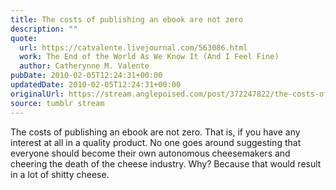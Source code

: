 ```yaml
---
title: The costs of publishing an ebook are not zero
description: ""
quote:
  url: https://catvalente.livejournal.com/563086.html
  work: The End of the World As We Know It (And I Feel Fine)
  author: Catherynne M. Valente
pubDate: 2010-02-05T12:24:31+00:00
updatedDate: 2010-02-05T12:24:31+00:00
originalUrl: https://stream.anglepoised.com/post/372247822/the-costs-of-publishing-an-ebook-are-not-zero
source: tumblr stream
---
```


The costs of publishing an ebook are not zero. That is, if you have any interest at all in a quality product. No one goes around suggesting that everyone should become their own autonomous cheesemakers and cheering the death of the cheese industry. Why? Because that would result in a lot of shitty cheese.

